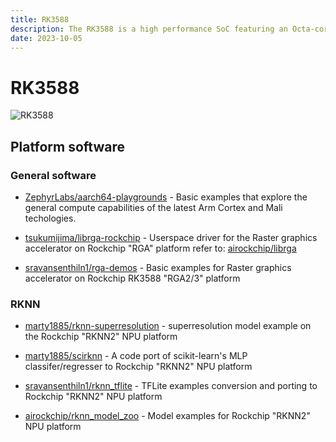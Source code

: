 ```yaml
---
title: RK3588
description: The RK3588 is a high performance SoC featuring an Octa-core CPU and Quad-core GPU 
date: 2023-10-05
---
```


# RK3588 

![RK3588](/notes/platform-notes/Rockchip/RK3588.png)

## Platform software

### General software

* [ZephyrLabs/aarch64-playgrounds](https://github.com/ZephyrLabs/aarch64-playgrounds) - Basic examples that explore the general compute capabilities of the latest Arm Cortex and Mali techologies.

* [tsukumijima/librga-rockchip](https://github.com/tsukumijima/librga-rockchip) - Userspace driver for the Raster graphics accelerator on Rockchip "RGA" platform
    refer to: [airockchip/librga](https://github.com/airockchip/librga)

* [sravansenthiln1/rga-demos](https://github.com/sravansenthiln1/rga-demos) - Basic examples for Raster graphics accelerator on Rockchip RK3588 "RGA2/3" platform

### RKNN

* [marty1885/rknn-superresolution](https://github.com/marty1885/rknn-superresolution) - superresolution model example on the Rockchip "RKNN2" NPU platform

* [marty1885/scirknn](https://github.com/marty1885/scirknn) - A code port of scikit-learn's MLP classifer/regresser to Rockchip "RKNN2" NPU platform

* [sravansenthiln1/rknn_tflite](https://github.com/sravansenthiln1/rknn_tflite) - TFLite examples conversion and porting to Rockchip "RKNN2" NPU platform

* [airockchip/rknn_model_zoo](https://github.com/airockchip/rknn_model_zoo) - Model examples for Rockchip "RKNN2" NPU platform

